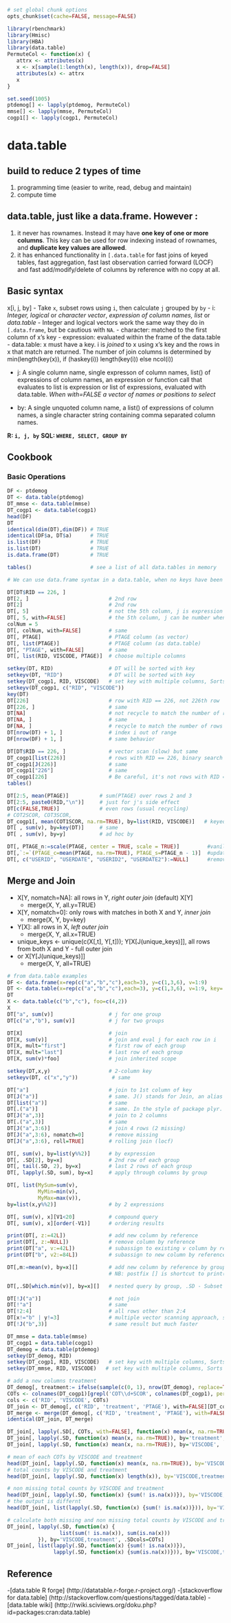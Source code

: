 ```r
# set global chunk options
opts_chunk$set(cache=FALSE, message=FALSE)
```

```r
library(rbenchmark)
library(Hmisc)
library(HBA)
library(data.table)
PermuteCol <- function(x) {
   attrx <- attributes(x)
   x <- x[sample(1:length(x), length(x)), drop=FALSE]
   attributes(x) <- attrx  
   x
}

set.seed(1005)
ptdemog[] <- lapply(ptdemog, PermuteCol)
mmse[] <- lapply(mmse, PermuteCol)
cogp1[] <- lapply(cogp1, PermuteCol)
```

# data.table
## build to reduce 2 types of time
1. programming time (easier to write, read, debug and maintain)
2. compute time

## data.table, just like a data.frame. However :
1. it never has rownames. Instead it may have **one key of one or more columns**. 
This key can be used for row indexing instead of rownames, and **duplicate key values are allowed**.
2. it has enhanced functionality in `[.data.table` for fast joins of keyed tables, 
fast aggregation, fast last observation carried forward (LOCF) and fast 
add/modify/delete of columns by reference with no copy at all.

## Basic syntax
x[i, j, by] - Take `x`, subset rows using `i`, then calculate `j` grouped by `by`
- i: *Integer, logical* or *character vector*, *expression of column names, list* or *data.table*
   - Integer and logical vectors work the same way they do in `[.data.frame`, but
     be cautious with `NA`.
   - character: matched to the first column of x's key
   - expression: evaluated within the frame of the data.table
   - data.table: x must have a key. i is _joined_ to x using x's key and the rows 
     in x that match are returned. The number of join columns is determined by 
     min(length(key(x)), if (haskey(i)) length(key(i)) else ncol(i))
 
- j: A single column name, single expresson of column names, list() of expressions of column names, 
     an expression or function call that evaluates to list is expression or list of expressions, 
     evaluated with data.table. _When with=FALSE a vector of names or positions to select_

- by: A single unquoted column name, a list() of expressions of column names, 
      a single character string containing comma separated column names.

**R: `i, j, by`**
**SQL: `WHERE, SELECT, GROUP BY`**

## Cookbook 
### Basic Operations
```r
DF <- ptdemog 
DT <- data.table(ptdemog)
DT_mmse <- data.table(mmse)
DT_cogp1 <- data.table(cogp1)
head(DF)
DT
identical(dim(DT),dim(DF)) # TRUE
identical(DF$a, DT$a)      # TRUE
is.list(DF)                # TRUE
is.list(DT)                # TRUE
is.data.frame(DT)          # TRUE

tables()                   # see a list of all data.tables in memory 

# We can use data.frame syntax in a data.table, when no keys have been set 

DT[DT$RID == 226, ]               
DT[2, ]                          # 2nd row
DT[2]                            # 2nd row
DT[, 5]                          # not the 5th column, j is expression so 5 is 5..
DT[, 5, with=FALSE]              # the 5th column, j can be number when with=FALSE, default is TRUE.
colNum = 5
DT[, colNum, with=FALSE]         # same
DT[, PTAGE]                      # PTAGE column (as vector)
DT[, list(PTAGE)]                # PTAGE column (as data.table)
DT[, "PTAGE", with=FALSE]        # same
DT[, list(RID, VISCODE, PTAGE)]  # choose multiple columns

setkey(DT, RID)                  # DT will be sorted with key
setkeyv(DT, "RID")               # DT will be sorted with key
setkey(DT_cogp1, RID, VISCODE)   # set key with multiple columns, Sorts the table by RID then VISCODE 
setkeyv(DT_cogp1, c("RID", "VISCODE"))
key(DT)
DT[226]                          # row with RID == 226, not 226th row
DT[226, ]                        # same 
DT[NA]                           # not recycle to match the number of rows
DT[NA, ]                         # same 
DF[NA, ]                         # recycle to match the number of rows
DT[nrow(DT) + 1, ]               # index i out of range
DF[nrow(DF) + 1, ]               # same behavior

DT[DT$RID == 226, ]              # vector scan (slow) but same
DT_cogp1[list(226)]              # rows with RID == 226, binary search (fast)
DT_cogp1[J(226)]                 # same 
DT_cogp1["226"]                  # same 
DT_cogp1[226]                    # Be careful, it's not rows with RID == 226
tables()

DT[2:5, mean(PTAGE)]          # sum(PTAGE) over rows 2 and 3
DT[2:5, paste0(RID,"\n")]     # just for j's side effect
DT[c(FALSE,TRUE)]             # even rows (usual recycling)
# COT2SCOR, COT3SCOR, 
DT_cogp1[, mean(COT1SCOR, na.rm=TRUE), by=list(RID, VISCODE)]   # keyed by
DT[ , sum(v), by=key(DT)]     # same
DT[ , sum(v), by=y]           # ad hoc by

DT[, PTAGE_n:=scale(PTAGE, center = TRUE, scale = TRUE)]         #vanilla update note the := operator 
DT[,`:=`(PTAGE_c=mean(PTAGE, na.rm=TRUE), PTAGE_s=PTAGE_n - 1)]  #update several columns at once
DT[, c("USERID", "USERDATE", "USERID2", "USERDATE2"):=NULL]      #remove several columns at once


```

## Merge and Join
- X[Y, nomatch=NA]: all rows in Y, *right outer join* (default) X[Y]
  - merge(X, Y, all.y=TRUE)
- X[Y, nomatch=0]: only rows with matches in both X and Y, *inner join*
  - merge(X, Y, by=key)
- Y[X]: all rows in X, *left outer join*
  - merge(X, Y, all.x=TRUE)
- unique_keys <- unique(c(X[,t], Y[,t])); Y[X[J(unique_keys)]], all rows from both X and Y - full outer join 
- or X[Y[J(unique_keys)]] 
  - merge(X, Y, all=TRUE) 

```r
# from data.table examples
DF <- data.frame(x=rep(c("a","b","c"),each=3), y=c(1,3,6), v=1:9)
DT <- data.table(x=rep(c("a","b","c"),each=3), y=c(1,3,6), v=1:9, key='x')
DT
X <- data.table(c("b","c"), foo=c(4,2))
X
DT["a", sum(v)]                  # j for one group
DT[c("a","b"), sum(v)]           # j for two groups

DT[X]                            # join 
DT[X, sum(v)]                    # join and eval j for each row in i
DT[X, mult="first"]              # first row of each group
DT[X, mult="last"]               # last row of each group
DT[X, sum(v)*foo]                # join inherited scope

setkey(DT,x,y)                   # 2-column key
setkeyv(DT, c("x","y"))           # same

DT["a"]                          # join to 1st column of key
DT[J("a")]                       # same. J() stands for Join, an alias for list()
DT[list("a")]                    # same
DT[.("a")]                       # same. In the style of package plyr.
DT[J("a",3)]                     # join to 2 columns
DT[.("a",3)]                     # same
DT[J("a",3:6)]                   # join 4 rows (2 missing)
DT[J("a",3:6), nomatch=0]        # remove missing
DT[J("a",3:6), roll=TRUE]        # rolling join (locf)

DT[, sum(v), by=list(y%%2)]      # by expression
DT[, .SD[2], by=x]               # 2nd row of each group
DT[, tail(.SD, 2), by=x]         # last 2 rows of each group
DT[, lapply(.SD, sum), by=x]     # apply through columns by group

DT[, list(MySum=sum(v),
          MyMin=min(v),
          MyMax=max(v)),
by=list(x,y%%2)]                 # by 2 expressions

DT[, sum(v), x][V1<20]           # compound query
DT[, sum(v), x][order(-V1)]      # ordering results

print(DT[, z:=42L])              # add new column by reference
print(DT[, z:=NULL])             # remove column by reference
print(DT["a", v:=42L])           # subassign to existing v column by reference
print(DT["b", v2:=84L])          # subassign to new column by reference (NA padded)

DT[,m:=mean(v), by=x][]          # add new column by reference by group
                                 # NB: postfix [] is shortcut to print()

DT[,.SD[which.min(v)], by=x][]   # nested query by group, .SD - Subset of Data.table

DT[!J("a")]                      # not join
DT[!"a"]                         # same
DT[!2:4]                         # all rows other than 2:4
DT[x!="b" | y!=3]                # multiple vector scanning approach, slow
DT[!J("b",3)]                    # same result but much faster

```

```r
DT_mmse = data.table(mmse)
DT_cogp1 = data.table(cogp1)
DT_demog = data.table(ptdemog)
setkey(DT_demog, RID)                 
setkey(DT_cogp1, RID, VISCODE)   # set key with multiple columns, Sorts the table by RID then VISCODE 
setkey(DT_mmse, RID, VISCODE)   # set key with multiple columns, Sorts the table by RID then VISCODE 

# add a new columns treatment
DT_demog[, treatment:= ifelse(sample(c(0, 1), nrow(DT_demog), replace=TRUE), 'treatment', 'placebo')]
COTs <- colnames(DT_cogp1)[grepl('COT\\d+SCOR', colnames(DT_cogp1), perl=TRUE)]
cols <- c('RID', 'VISCODE', COTs)
DT_join <- DT_demog[, c('RID', 'treatment', 'PTAGE'), with=FALSE][DT_cogp1[, cols, with=FALSE]]
DT_merge <- merge(DT_demog[, c('RID', 'treatment', 'PTAGE'), with=FALSE], DT_cogp1[, cols, with=FALSE], by='RID', all.y=TRUE)
identical(DT_join, DT_merge)

DT_join[, lapply(.SD[, COTs, with=FALSE], function(x) mean(x, na.rm=TRUE)), by='treatment'] # not preferred 
DT_join[, lapply(.SD, function(x) mean(x, na.rm=TRUE)), by='treatment', .SDcols=COTs]       # preferred
DT_join[, lapply(.SD, function(x) mean(x, na.rm=TRUE)), by='VISCODE', .SDcols=COTs]

# mean of each COTs by VISCODE and treatment
head(DT_join[, lapply(.SD, function(x) mean(x, na.rm=TRUE)), by='VISCODE,treatment', .SDcols=COTs])
# total counts by VISCODE and treatment 
head(DT_join[, lapply(.SD, function(x) length(x)), by='VISCODE,treatment', .SDcols=COTs])

# non missing total counts by VISCODE and treatment 
head(DT_join[, lapply(.SD, function(x) {sum(! is.na(x))}), by='VISCODE,treatment', .SDcols=COTs])
# the output is differnt
head(DT_join[, list(lapply(.SD, function(x) {sum(! is.na(x))})), by='VISCODE,treatment', .SDcols=COTs])

# calculate both missing and non missing total counts by VISCODE and treatment
DT_join[, lapply(.SD, function(x) {
                 list(sum(! is.na(x)), sum(is.na(x)))
          }), by='VISCODE,treatment', .SDcols=COTs]
DT_join[, list(lapply(.SD, function(x) {sum(! is.na(x))}), 
               lapply(.SD, function(x) {sum(is.na(x))})), by='VISCODE,treatment', .SDcols=COTs, verbose=TRUE]

```

## Reference
-[data.table R forge] (http://datatable.r-forge.r-project.org/)
-[stackoverflow for data.table] (http://stackoverflow.com/questions/tagged/data.table)
-[data.table wiki] (http://rwiki.sciviews.org/doku.php?id=packages:cran:data.table)



